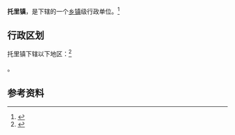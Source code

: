 {{中国乡级行政区|65/42/24/100/000}}

'''托里镇'''，是{{PRC admin/fullname|65/42/24/100/000|3}}下辖的一个[[乡镇|乡镇]]级行政单位。<ref>{{PRC admin/ref sgc|{{PRC admin/parent|65/42/24/100/000}}}}</ref>

== 行政区划 ==

托里镇下辖以下地区：<ref>{{PRC admin/ref sgc|65/42/24/100/000}}</ref>

{{PRC admin/children|65/42/24/100/000}}。

== 参考资料 ==

{{reflist}}

{{行政区划小作品}}
{{PRC admin/navcat|65/42/24/100/000}}